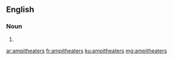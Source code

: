 ==English==

===Noun===
{{head|en}}

# {{misspelling of|amphitheaters}}

[[ar:ampitheaters]]
[[fr:ampitheaters]]
[[ku:ampitheaters]]
[[mg:ampitheaters]]